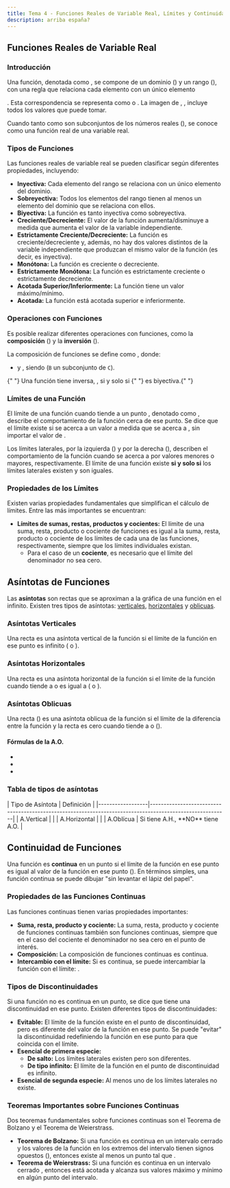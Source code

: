 ```yaml
---
title: Tema 4 - Funciones Reales de Variable Real, Límites y Continuidad
description: arriba españa?
---
```



## Funciones Reales de Variable Real

### Introducción

Una función, denotada como <Latex formula="f: A \to B" />, se compone de un dominio (<Latex formula="A = Dom(f)" />)
y un rango (<Latex formula="B = Rang(f)" />), con una regla que relaciona cada elemento <Latex formula="x \in A" /> con un único elemento

<Latex formula="y \in B" />. Esta correspondencia se representa como <Latex formula="y = f(x)" /> o <Latex formula="x \to f(x)" />
. La imagen de <Latex formula="f" />, <Latex formula="Im(f) = f(A)" />, incluye todos
los valores que <Latex formula="f(x)" /> puede tomar.

Cuando tanto <Latex formula="A" /> como <Latex formula="B" /> son subconjuntos de los números reales (<Latex formula="A, B \subset R" />), <Latex formula="f" /> se conoce como una función real de una variable real.

### Tipos de Funciones

Las funciones reales de variable real se pueden clasificar según diferentes propiedades, incluyendo:

- **Inyectiva:** Cada elemento del rango se relaciona con un único elemento del dominio.
- **Sobreyectiva:** Todos los elementos del rango tienen al menos un elemento del dominio que se relaciona con ellos.
- **Biyectiva:** La función es tanto inyectiva como sobreyectiva.
- **Creciente/Decreciente:** El valor de la función aumenta/disminuye a medida que aumenta el valor de la variable independiente.
- **Estrictamente Creciente/Decreciente:** La función es creciente/decreciente y, además, no hay dos valores distintos de la variable independiente que produzcan el mismo valor de la función (es decir, es inyectiva).
- **Monótona:** La función es creciente o decreciente.
- **Estrictamente Monótona:** La función es estrictamente creciente o estrictamente decreciente.
- **Acotada Superior/Inferiormente:** La función tiene un valor máximo/mínimo.
- **Acotada:** La función está acotada superior e inferiormente.

### Operaciones con Funciones

Es posible realizar diferentes operaciones con funciones, como la **composición** (<Latex formula="g \circ f" />) y la
**inversión** (<Latex formula="f^{-1}" />).

La composición de funciones se define como <Latex formula="(g \circ f)(x) := g(f(x))" />, donde:

- <Latex formula="f: A \to B" /> y <Latex formula="g: C \to D" />, siendo <Latex formula="B \subset C" /> (`B`
  un subconjunto de `C`).

<Aside>
  {" "}
  Una función tiene inversa, <Latex formula="f^{-1}: B \to A" />, si y solo si <Latex formula="f" />{" "}
  es biyectiva.{" "}
</Aside>

### Límites de una Función

El límite de una función <Latex formula="f(x)" /> cuando <Latex formula="x" /> tiende a un punto <Latex formula="x_0" />,
denotado como <Latex formula="\lim_{x \to x_0} f(x) = l" />, describe el comportamiento de la función cerca de ese punto.
Se dice que el límite existe si <Latex formula="f(x)" /> se acerca a un valor <Latex formula="l" /> a medida que <Latex formula="x" />
se acerca a <Latex formula="x_0" />, sin importar el valor de <Latex formula="f(x_0)" />.

Los límites laterales, por la izquierda (<Latex formula="\lim_{x \to x_0^-} f(x)" />) y por la derecha (<Latex formula="\lim_{x \to x_0^+} f(x)" />),
describen el comportamiento de la función cuando <Latex formula="x" /> se acerca a <Latex formula="x_0" /> por valores menores o mayores, respectivamente.
El límite de una función existe **si y solo si** los límites laterales existen y son iguales.

### Propiedades de los Límites

Existen varias propiedades fundamentales que simplifican el cálculo de límites. Entre las más importantes se encuentran:

- **Límites de sumas, restas, productos y cocientes:** El límite de una suma, resta, producto o cociente de funciones es igual a la suma, resta, producto o cociente de los límites de cada una de las funciones, respectivamente, siempre que los límites individuales existan.
  - Para el caso de un **cociente**, es necesario que el límite del denominador no sea cero.

## Asíntotas de Funciones

Las **asíntotas** son rectas que se aproximan a la gráfica de una función en el infinito. Existen tres tipos de asíntotas: <u> verticales</u>, <u>horizontales</u> y <u>oblicuas</u>.

### Asíntotas Verticales

Una recta <Latex formula="x = x_0" /> es una asíntota vertical de la función <Latex formula="f" /> si el límite de la función
en ese punto es infinito (<Latex formula="\lim_{x \to x_0^-} f(x) = \pm \infty" /> o <Latex formula="\lim_{x \to x_0^+} f(x) = \pm \infty" />).

### Asíntotas Horizontales

Una recta <Latex formula="y = L" /> es una asíntota horizontal de la función <Latex formula="f" />
si el límite de la función cuando <Latex formula="x" /> tiende a <Latex formula="+\infty" /> o <Latex formula="-\infty" />
es igual a <Latex formula="L" /> (<Latex formula="\lim_{x \to +\infty} f(x) = L" /> o <Latex formula="\lim_{x \to -\infty} f(x) = L" />).

### Asíntotas Oblicuas

Una recta <Latex formula="y = mx + n" /> (<Latex formula="m \neq 0" />) es una asíntota oblicua de la función <Latex formula="f" />
si el límite de la diferencia entre la función y la recta es cero cuando <Latex formula="x" /> tiende a <Latex formula="+\infty" />
o <Latex formula="-\infty" /> (<Latex formula="\lim_{x \to \pm\infty} (f(x) - mx - n) = 0" />).

#### Fórmulas de la A.O.
- <Latex formula="y = mx + n" />
- <Latex formula="m = \lim_{{x \to \pm \infty}} \frac{{f(x)}}{{x}}" />
- <Latex formula="n = \lim_{{x \to \pm \infty}} (f(x) - mx)" />

### Tabla de tipos de asíntotas

<div class="flex justify-center">
| Tipo de Asíntota | Definición                                                                                               |
|------------------|----------------------------------------------------------------------------------------------------------|
| A.Vertical       | <Latex formula="\lim_{{x \to k}} f(x) = \infty" />                                                       |
| A.Horizontal     | <Latex formula="\lim_{{x \to \infty}} f(x) = k" />                                                       |
| A.Oblícua        | Si <Latex formula="f(x)" /> tiene A.H., **NO** tiene A.O.                                                |
</div>

## Continuidad de Funciones

Una función <Latex formula="f" /> es **continua** en un punto <Latex formula="x_0" />
si el límite de la función en ese punto es igual al valor de la función en ese punto (<Latex formula="\lim_{x \to x_0} f(x) = f(x_0)" />).
En términos simples, una función continua se puede dibujar "sin levantar el lápiz del papel".

### Propiedades de las Funciones Continuas

Las funciones continuas tienen varias propiedades importantes:

- **Suma, resta, producto y cociente:** La suma, resta, producto y cociente de funciones continuas también son funciones continuas,
  siempre que en el caso del cociente el denominador no sea cero en el punto de interés.
- **Composición:** La composición de funciones continuas es continua.
- **Intercambio con el límite:** Si <Latex formula="f" /> es continua, se puede intercambiar la función con el límite:
  <Latex formula="\lim_{n \to \infty} f(x_n) = f(\lim_{n \to \infty} x_n)" />.

### Tipos de Discontinuidades

Si una función no es continua en un punto, se dice que tiene una discontinuidad en ese punto. Existen diferentes tipos de discontinuidades:

- **Evitable:** El límite de la función existe en el punto de discontinuidad, pero es diferente del valor de la función en ese punto.
  Se puede "evitar" la discontinuidad redefiniendo la función en ese punto para que coincida con el límite.
- **Esencial de primera especie:**
  - **De salto:** Los límites laterales existen pero son diferentes.
  - **De tipo infinito:** El límite de la función en el punto de discontinuidad es infinito.
- **Esencial de segunda especie:** Al menos uno de los límites laterales no existe.

### Teoremas Importantes sobre Funciones Continuas

Dos teoremas fundamentales sobre funciones continuas son el Teorema de Bolzano y el Teorema de Weierstrass.

- **Teorema de Bolzano:** Si una función <Latex formula="f" /> es continua en un intervalo cerrado <Latex formula="[a, b]" /> y
  los valores de la función en los extremos del intervalo tienen signos opuestos (<Latex formula="f(a) \cdot f(b) < 0" />),
  entonces existe al menos un punto <Latex formula="c \in (a, b)" /> tal que <Latex formula="f(c) = 0" />.
- **Teorema de Weierstrass:** Si una función <Latex formula="f" /> es continua en un intervalo cerrado <Latex formula="[a, b]" />,
  entonces <Latex formula="f" /> está acotada y alcanza sus valores máximo y mínimo en algún punto del intervalo.
